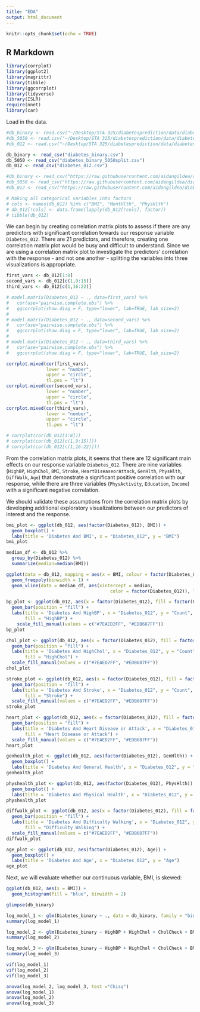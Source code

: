 ```yaml
---
title: "EDA"
output: html_document
---
```


```r
knitr::opts_chunk$set(echo = TRUE)
```

## R Markdown

```r
library(corrplot)
library(ggplot2)
library(magrittr)
library(tibble)
library(ggcorrplot)
library(tidyverse)
library(ISLR)
require(nnet)
library(car)
```


Load in the data.

```r
#db_binary <- read.csv("~/Desktop/STA 325/diabetesprediction/data/diabetes_binary.csv")
#db_5050 <- read.csv("~/Desktop/STA 325/diabetesprediction/data/diabetes_binary_5050split.csv")
#db_012 <- read.csv("~/Desktop/STA 325/diabetesprediction/data/diabetes_012.csv")

db_binary <- read_csv("diabetes_binary.csv")
db_5050 <- read_csv("diabetes_binary_5050split.csv")
db_012 <- read_csv("diabetes_012.csv")

#db_binary <- read_csv("https://raw.githubusercontent.com/aidangildea/diabetesprediction/main/diabetes_binary.csv")
#db_5050 <- read_csv("https://raw.githubusercontent.com/aidangildea/diabetesprediction/main/diabetes_012.csv")
#db_012 <- read_csv("https://raw.githubusercontent.com/aidangildea/diabetesprediction/main/diabetes_012.csv")

# Making all categorical variables into factors
# cols <- names(db_012) %in% c("BMI", "MentHlth", "PhysHlth")
# db_012[!cols] <- data.frame(lapply(db_012[!cols], factor))
# tibble(db_012)
```

We can begin by creating correlation matrix plots to assess if there are any predictors with significant correlation towards our response variable `Diabetes_012`. There are 21 predictors, and therefore, creating one correlation matrix plot would be busy and difficult to understand. Since we are using a correlation matrix plot to investigate the predictors' correlation with the response - and not one another - splitting the variables into three visualizations is appropriate.

```r
first_vars <- db_012[1:8]
second_vars <- db_012[c(1,9:15)]
third_vars <- db_012[c(1,16:22)]

# model.matrix(Diabetes_012 ~ ., data=first_vars) %>% 
#   cor(use="pairwise.complete.obs") %>% 
#   ggcorrplot(show.diag = F, type="lower", lab=TRUE, lab_size=2)
# 
# model.matrix(Diabetes_012 ~ ., data=second_vars) %>% 
#   cor(use="pairwise.complete.obs") %>% 
#   ggcorrplot(show.diag = F, type="lower", lab=TRUE, lab_size=2)
# 
# model.matrix(Diabetes_012 ~ ., data=third_vars) %>% 
#   cor(use="pairwise.complete.obs") %>% 
#   ggcorrplot(show.diag = F, type="lower", lab=TRUE, lab_size=2)

corrplot.mixed(cor(first_vars),
               lower = "number", 
               upper = "circle", 
               tl.pos = "lt")
corrplot.mixed(cor(second_vars),
               lower = "number", 
               upper = "circle", 
               tl.pos = "lt")
corrplot.mixed(cor(third_vars),
               lower = "number", 
               upper = "circle", 
               tl.pos = "lt")

# corrplot(cor(db_012[1:8]))
# corrplot(cor(db_012[c(1,9:15)]))
# corrplot(cor(db_012[c(1,16:22)]))
```

From the correlation matrix plots, it seems that there are 12 significant main effects on our response variable `Diabetes_012`. There are nine variables (`HighBP`, `HighChol`, `BMI`, `Stroke`, `HeartDiseaseorAttack`,  `GenHlth`, `PhysHlth`, `DiffWalk`, `Age`) that demonstrate a significant positive correlation with our response, while there are three variables (`PhysActivity`, `Education`, `Income`) with a significant negative correlation.

We should validate these assumptions from the correlation matrix plots by developing additional exploratory visualizations between our predictors of interest and the response. 

```r
bmi_plot <- ggplot(db_012, aes(factor(Diabetes_012), BMI)) +
  geom_boxplot() +
  labs(title = 'Diabetes And BMI', x = "Diabetes_012", y = "BMI")
bmi_plot

median_df <- db_012 %>%
  group_by(Diabetes_012) %>%
  summarize(median=median(BMI))

ggplot(data = db_012, mapping = aes(x = BMI, colour = factor(Diabetes_012))) +
  geom_freqpoly(binwidth = 1) +
  geom_vline(data = median_df, aes(xintercept = median, 
                                       color = factor(Diabetes_012)), linetype = "dotted")

bp_plot <- ggplot(db_012, aes(x = factor(Diabetes_012), fill = factor(HighBP))) +
  geom_bar(position = "fill") +
  labs(title = 'Diabetes And HighBP', x = "Diabetes_012", y = "Count", 
       fill = "HighBP") +
    scale_fill_manual(values = c("#7EAED2FF", "#EDB687FF"))
bp_plot

chol_plot <- ggplot(db_012, aes(x = factor(Diabetes_012), fill = factor(HighChol))) +
  geom_bar(position = "fill") +
  labs(title = 'Diabetes And HighChol', x = "Diabetes_012", y = "Count", 
       fill = "HighChol") +
  scale_fill_manual(values = c("#7EAED2FF", "#EDB687FF"))
chol_plot

stroke_plot <- ggplot(db_012, aes(x = factor(Diabetes_012), fill = factor(Stroke))) +
  geom_bar(position = "fill") +
  labs(title = 'Diabetes And Stroke', x = "Diabetes_012", y = "Count", 
       fill = "Stroke") +
  scale_fill_manual(values = c("#7EAED2FF", "#EDB687FF"))
stroke_plot

heart_plot <- ggplot(db_012, aes(x = factor(Diabetes_012), fill = factor(HeartDiseaseorAttack))) +
  geom_bar(position = "fill") +
  labs(title = 'Diabetes And Heart Disease or Attack', x = "Diabetes_012", y = "Count", 
       fill = "Heart Disease or Attack") +
  scale_fill_manual(values = c("#7EAED2FF", "#EDB687FF"))
heart_plot

genhealth_plot <- ggplot(db_012, aes(factor(Diabetes_012), GenHlth)) +
  geom_boxplot() +
  labs(title = 'Diabetes And General Health', x = "Diabetes_012", y = "General Health")
genhealth_plot

physhealth_plot <- ggplot(db_012, aes(factor(Diabetes_012), PhysHlth)) +
  geom_boxplot() +
  labs(title = 'Diabetes And Physical Health', x = "Diabetes_012", y = "Physical Health")
physhealth_plot

diffwalk_plot <- ggplot(db_012, aes(x = factor(Diabetes_012), fill = factor(DiffWalk))) +
  geom_bar(position = "fill") +
  labs(title = 'Diabetes And Difficulty Walking', x = "Diabetes_012", y = "Count", 
       fill = "Difficulty Walking") +
  scale_fill_manual(values = c("#7EAED2FF", "#EDB687FF"))
diffwalk_plot

age_plot <- ggplot(db_012, aes(factor(Diabetes_012), Age)) +
  geom_boxplot() +
  labs(title = 'Diabetes And Age', x = "Diabetes_012", y = "Age")
age_plot
```

Next, we will evaluate whether our continuous variable, BMI, is skewed:

```r
ggplot(db_012, aes(x = BMI)) + 
  geom_histogram(fill = "blue", binwidth = 2)
```

```r
glimpse(db_binary)
```

```r
log_model_1 <- glm(Diabetes_binary ~ ., data = db_binary, family = "binomial")
summary(log_model_1)
```

```r
log_model_2 <- glm(Diabetes_binary ~ HighBP + HighChol + CholCheck + BMI + Stroke + HeartDiseaseorAttack + PhysActivity + Fruits + HvyAlcoholConsump + GenHlth + MentHlth + DiffWalk + Sex + Age + Education + Income + Age * HighBP + Age * HeartDiseaseorAttack + Age * HighChol + Age * GenHlth + Sex * GenHlth, data = db_binary, family = "binomial")
summary(log_model_2)
```

```r
log_model_3 <- glm(Diabetes_binary ~ HighBP + HighChol + CholCheck + BMI + Stroke + HeartDiseaseorAttack + PhysActivity + Fruits + HvyAlcoholConsump + GenHlth + MentHlth + DiffWalk + Sex + Age + Education + Income + Age * HighBP + Age * HeartDiseaseorAttack + Age * HighChol + Age * GenHlth + Sex * GenHlth + Sex * HighBP + Sex * MentHlth, data = db_binary, family = "binomial")
summary(log_model_3)
```

```r
vif(log_model_1)
vif(log_model_2)
vif(log_model_3)
```

```r
anova(log_model_2, log_model_3, test ="Chisq")
anova(log_model_1)
anova(log_model_2)
anova(log_model_3)
```

